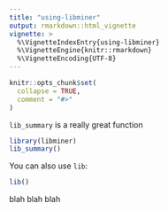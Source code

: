 ```yaml
---
title: "using-libminer"
output: rmarkdown::html_vignette
vignette: >
  %\VignetteIndexEntry{using-libminer}
  %\VignetteEngine{knitr::rmarkdown}
  %\VignetteEncoding{UTF-8}
---
```


```r
knitr::opts_chunk$set(
  collapse = TRUE,
  comment = "#>"
)
```

`lib_summary` is a really great function
```r
library(libminer)
lib_summary()
```

You can also use `lib`:
```r
lib()
```

blah blah blah

